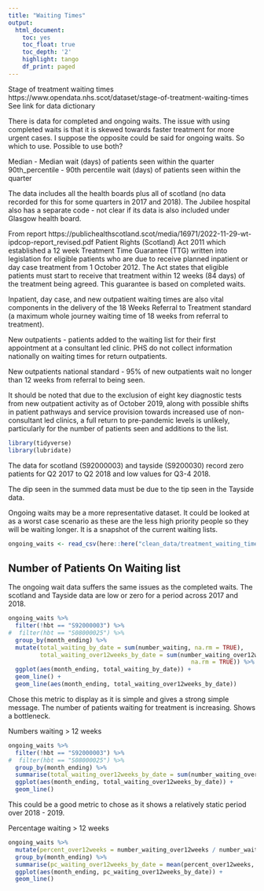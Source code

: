 ```yaml
---
title: "Waiting Times"
output:
  html_document:
    toc: yes
    toc_float: true
    toc_depth: '2'
    highlight: tango
    df_print: paged
---
```



Stage of treatment waiting times
https://www.opendata.nhs.scot/dataset/stage-of-treatment-waiting-times
See link for data dictionary

There is data for completed and ongoing waits. The issue with using completed waits is that it is skewed towards faster treatment for more urgent cases. I suppose the opposite could be said for ongoing waits. So which to use. Possible to use both?

Median - Median wait (days) of patients seen within the quarter
90th_percentile - 90th percentile wait (days) of patients seen within the quarter

The data includes all the health boards plus all of scotland (no data recorded for this for some quarters in 2017 and 2018). The Jubilee hospital also has a separate code - not clear if its data is also included under Glasgow health board. 

From report
https://publichealthscotland.scot/media/16971/2022-11-29-wt-ipdcop-report_revised.pdf
Patient Rights (Scotland) Act 2011 which established a 12 week Treatment Time Guarantee (TTG) written into
legislation for eligible patients who are due to receive planned inpatient or day case
treatment from 1 October 2012. The Act states that eligible patients must start to
receive that treatment within 12 weeks (84 days) of the treatment being agreed. This
guarantee is based on completed waits. 

Inpatient, day case, and new outpatient waiting times are also vital components in
the delivery of the 18 Weeks Referral to Treatment standard (a maximum whole
journey waiting time of 18 weeks from referral to treatment).

New outpatients - patients added to the waiting list for their first appointment at a consultant led clinic. PHS do not collect information nationally on waiting times for return outpatients.  

New outpatients national standard - 95% of new outpatients wait no longer than
12 weeks from referral to being seen.

It should be noted that due to the exclusion of eight key diagnostic tests from new
outpatient activity as of October 2019, along with possible shifts in patient pathways
and service provision towards increased use of non-consultant led clinics, a full
return to pre-pandemic levels is unlikely, particularly for the number of patients seen
and additions to the list.

```r
library(tidyverse)
library(lubridate)
```

The data for scotland (S92000003) and tayside (S9200030) record zero patients for Q2 2017 to Q2 2018 and low values for Q3-4 2018. 

The dip seen in the summed data must be due to the tip seen in the Tayside data. 

Ongoing waits may be a more representative dataset. It could be looked at as a worst case scenario as these are the less high priority people so they will be waiting longer. It is a snapshot of the current waiting lists.

```r
ongoing_waits <- read_csv(here::here("clean_data/treatment_waiting_times_ongoing.csv"))
```



## Number of Patients On Waiting list

The ongoing wait data suffers the same issues as the completed waits. The scotland and Tayside data are low or zero for a period across 2017 and 2018. 

```r
ongoing_waits %>% 
  filter(!hbt == "S92000003") %>% 
#  filter(hbt == "S08000025") %>% 
  group_by(month_ending) %>% 
  mutate(total_waiting_by_date = sum(number_waiting, na.rm = TRUE),
         total_waiting_over12weeks_by_date = sum(number_waiting_over12weeks, 
                                                    na.rm = TRUE)) %>% 
  ggplot(aes(month_ending, total_waiting_by_date)) + 
  geom_line() +
  geom_line(aes(month_ending, total_waiting_over12weeks_by_date))
```

Chose this metric to display as it is simple and gives a strong simple message. The number of patients waiting for treatment is increasing. Shows a bottleneck.


Numbers waiting > 12 weeks

```r
ongoing_waits %>% 
  filter(!hbt == "S92000003") %>% 
#  filter(hbt == "S08000025") %>% 
  group_by(month_ending) %>% 
  summarise(total_waiting_over12weeks_by_date = sum(number_waiting_over12weeks, na.rm = TRUE)) %>% 
  ggplot(aes(month_ending, total_waiting_over12weeks_by_date)) + 
  geom_line()

```

This could be a good metric to chose as it shows a relatively static period over 2018 - 2019. 


Percentage waiting > 12 weeks

```r
ongoing_waits %>% 
  mutate(percent_over12weeks = number_waiting_over12weeks / number_waiting * 100) %>% 
  group_by(month_ending) %>% 
  summarise(pc_waiting_over12weeks_by_date = mean(percent_over12weeks, na.rm = TRUE)) %>% 
  ggplot(aes(month_ending, pc_waiting_over12weeks_by_date)) + 
  geom_line()

```

